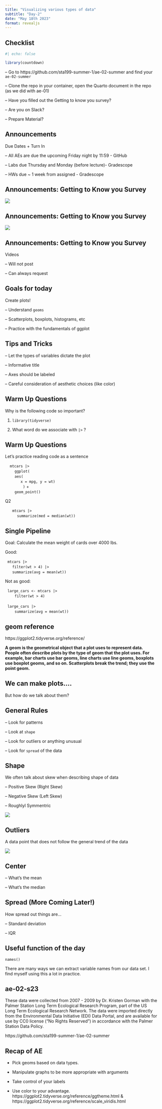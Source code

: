 ```yaml
---
title: "Visualizing various types of data"
subtitle: "Day-2"
date: "May 18th 2023"
format: revealjs
---
```


## Checklist

```r
#| echo: false

library(countdown)
```

-- Go to https://github.com/sta199-summer-1/ae-02-summer and find your `ae-02-summer`

-- Clone the repo in your container, open the Quarto document in the repo (as we did with ae-01)

-- Have you filled out the Getting to know you survey?

-- Are you on Slack?

-- Prepare Material? 

## Announcements

Due Dates + Turn In

-- All AEs are due the upcoming Friday night by 11:59 - GitHub

-- Labs due Thursday and Monday (before lecture)- Gradescope

-- HWs due ~ 1 week from assigned - Gradescope

## Announcements: Getting to Know you Survey 

![](images/notmath.png){fig-align="center"}


## Announcements: Getting to Know you Survey 

![](images/notcoding.png){fig-align="center"}

## Announcements: Getting to Know you Survey 

Videos 

-- Will not post 

-- Can always request 


## Goals for today

Create plots!

-- Understand `geoms`

-- Scatterplots, boxplots, histograms, etc

-- Practice with the fundamentals of ggplot

## Tips and Tricks

-- Let the types of variables dictate the plot

-- Informative title

-- Axes should be labeled

-- Careful consideration of aesthetic choices (like color)

## Warm Up Questions

Why is the following code so important?

1. `library(tidyverse)`

2. What word do we associate with `|>` ?

## Warm Up Questions{.smaller}

Let's practice reading code as a sentence

|     `mtcars |>`
|         `ggplot(`
|         `aes(`
|              `x = mpg, y = wt)`
|                `)` +
|         `geom_point()`

Q2

|       `mtcars |>`
|           `summarize(med = median(wt))`



## Single Pipeline 

Goal: Calculate the mean weight of cards over 4000 lbs.

Good: 

|   `mtcars |>`
|       `filter(wt > 4) |>`
|       `summarize(avg = mean(wt))`

Not as good: 

|   `large_cars <- mtcars |>`
|         `filter(wt > 4)`
|  
|   `large_cars |>` 
|         `summarize(avg = mean(wt))`

## geom reference

https://ggplot2.tidyverse.org/reference/

**A geom is the geometrical object that a plot uses to represent data. People often describe plots by the type of geom that the plot uses. For example, bar charts use bar geoms, line charts use line geoms, boxplots use boxplot geoms, and so on. Scatterplots break the trend; they use the point geom.**


## We can make plots.... 

But how do we talk about them? 

## General Rules 

-- Look for patterns 

-- Look at `shape` 

-- Look for outliers or anything unusual 

-- Look for `spread` of the data

## Shape

We often talk about skew when describing shape of data

-- Positive Skew (Right Skew)

-- Negative Skew (Left Skew)

-- Roughlyl Symmentric

![](images/skew.png){fig-align="center"}

## Outliers

A data point that does not follow the general trend of the data

![](images/boxplot.out.png){fig-align="center"}

## Center

-- What's the mean

-- What's the median

## Spread (More Coming Later!)

How spread out things are...

-- Standard deviation

-- IQR

## Useful function of the day 

`names()`

There are many ways we can extract variable names from our data set. I find myself using this a lot in practice.

## ae-02-s23

These data were collected from 2007 - 2009 by Dr. Kristen Gorman with the Palmer Station Long Term Ecological Research Program, part of the US Long Term Ecological Research Network. The data were imported directly from the Environmental Data Initiative (EDI) Data Portal, and are available for use by CC0 license ("No Rights Reserved") in accordance with the Palmer Station Data Policy.


https://github.com/sta199-summer-1/ae-02-summer


## Recap of AE {.smaller}

-   Pick geoms based on data types.

-   Manipulate graphs to be more appropriate with arguments

-   Take control of your labels

-   Use color to your advantage. https://ggplot2.tidyverse.org/reference/ggtheme.html & \n https://ggplot2.tidyverse.org/reference/scale_viridis.html
